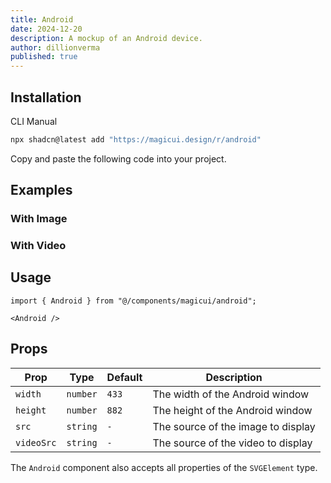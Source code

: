```yaml
---
title: Android
date: 2024-12-20
description: A mockup of an Android device.
author: dillionverma
published: true
---
```


<ComponentPreview name="android-demo" />

## Installation

<Tabs defaultValue="cli">

<TabsList>
  <TabsTrigger value="cli">CLI</TabsTrigger>
  <TabsTrigger value="manual">Manual</TabsTrigger>
</TabsList>
<TabsContent value="cli">

```bash
npx shadcn@latest add "https://magicui.design/r/android"
```

</TabsContent>

<TabsContent value="manual">

<Steps>

<Step>Copy and paste the following code into your project.</Step>

<ComponentSource name="android" />

</Steps>

</TabsContent>

</Tabs>

## Examples

### With Image

<ComponentPreview name="android-demo-2" />

### With Video

<ComponentPreview name="android-demo-3" />

## Usage

```tsx
import { Android } from "@/components/magicui/android";
```

```tsx
<Android />
```

## Props

| Prop       | Type     | Default | Description                        |
| ---------- | -------- | ------- | ---------------------------------- |
| `width`    | `number` | `433`   | The width of the Android window    |
| `height`   | `number` | `882`   | The height of the Android window   |
| `src`      | `string` | `-`     | The source of the image to display |
| `videoSrc` | `string` | `-`     | The source of the video to display |

The `Android` component also accepts all properties of the `SVGElement` type.
